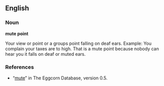 ==English==

===Noun===
'''mute point'''

Your view or point or a groups point falling on deaf ears. Example: You complain your taxes are to high. That is a mute point because nobody can hear you it falls on deaf or muted ears.

===References===
* “[http://eggcorns.lascribe.net/english/41/mute/ mute]” in The Eggcorn Database, version 0.5.